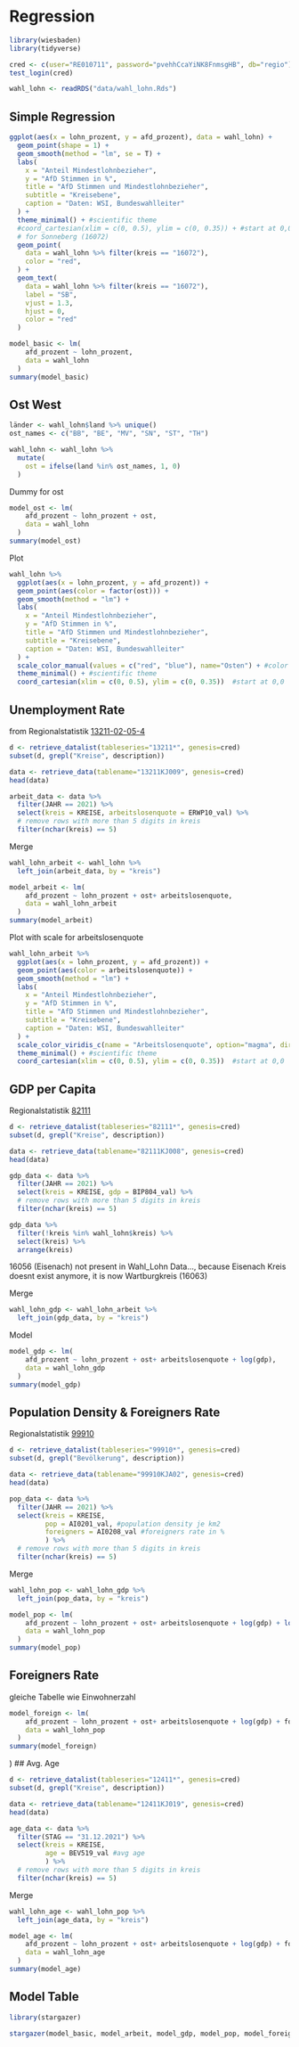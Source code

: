 # Regression

```r
library(wiesbaden)
library(tidyverse)
```

```r
cred <- c(user="RE010711", password="pvehhCcaYiNK8FnmsgHB", db="regio")
test_login(cred)
```

```r
wahl_lohn <- readRDS("data/wahl_lohn.Rds")
```

## Simple Regression

```r
ggplot(aes(x = lohn_prozent, y = afd_prozent), data = wahl_lohn) +
  geom_point(shape = 1) +
  geom_smooth(method = "lm", se = T) +
  labs(
    x = "Anteil Mindestlohnbezieher",
    y = "AfD Stimmen in %",
    title = "AfD Stimmen und Mindestlohnbezieher",
    subtitle = "Kreisebene",
    caption = "Daten: WSI, Bundeswahlleiter"
  ) +
  theme_minimal() + #scientific theme
  #coord_cartesian(xlim = c(0, 0.5), ylim = c(0, 0.35)) + #start at 0,0
  # for Sonneberg (16072)
  geom_point(
    data = wahl_lohn %>% filter(kreis == "16072"),
    color = "red",
  ) + 
  geom_text(
    data = wahl_lohn %>% filter(kreis == "16072"),
    label = "SB",
    vjust = 1.3,
    hjust = 0,
    color = "red"
  )

```

```r
model_basic <- lm(
    afd_prozent ~ lohn_prozent, 
    data = wahl_lohn
  )
summary(model_basic)
```

## Ost West

```r
länder <- wahl_lohn$land %>% unique()
ost_names <- c("BB", "BE", "MV", "SN", "ST", "TH")

wahl_lohn <- wahl_lohn %>%
  mutate(
    ost = ifelse(land %in% ost_names, 1, 0)
  )
```

Dummy for ost

```r
model_ost <- lm(
    afd_prozent ~ lohn_prozent + ost, 
    data = wahl_lohn
  )
summary(model_ost)
```

Plot

```r
wahl_lohn %>%
  ggplot(aes(x = lohn_prozent, y = afd_prozent)) +
  geom_point(aes(color = factor(ost))) +
  geom_smooth(method = "lm") +
  labs(
    x = "Anteil Mindestlohnbezieher",
    y = "AfD Stimmen in %",
    title = "AfD Stimmen und Mindestlohnbezieher",
    subtitle = "Kreisebene",
    caption = "Daten: WSI, Bundeswahlleiter"
  ) +
  scale_color_manual(values = c("red", "blue"), name="Osten") + #color of points
  theme_minimal() + #scientific theme
  coord_cartesian(xlim = c(0, 0.5), ylim = c(0, 0.35))  #start at 0,0
```

## Unemployment Rate

from Regionalstatistik [13211-02-05-4](https://www.regionalstatistik.de/genesis//online?operation=table&code=13211-02-05-4&bypass=true&levelindex=0&levelid=1704816689633#abreadcrumb)

```r
d <- retrieve_datalist(tableseries="13211*", genesis=cred)
subset(d, grepl("Kreise", description)) 
```

```r
data <- retrieve_data(tablename="13211KJ009", genesis=cred)
head(data)
```

```r
arbeit_data <- data %>% 
  filter(JAHR == 2021) %>%
  select(kreis = KREISE, arbeitslosenquote = ERWP10_val) %>%
  # remove rows with more than 5 digits in kreis
  filter(nchar(kreis) == 5)
```

Merge

```r
wahl_lohn_arbeit <- wahl_lohn %>%
  left_join(arbeit_data, by = "kreis")
```

```r
model_arbeit <- lm(
    afd_prozent ~ lohn_prozent + ost+ arbeitslosenquote, 
    data = wahl_lohn_arbeit
  )
summary(model_arbeit)
```

Plot with scale for arbeitslosenquote

```r
wahl_lohn_arbeit %>%
  ggplot(aes(x = lohn_prozent, y = afd_prozent)) +
  geom_point(aes(color = arbeitslosenquote)) +
  geom_smooth(method = "lm") +
  labs(
    x = "Anteil Mindestlohnbezieher",
    y = "AfD Stimmen in %",
    title = "AfD Stimmen und Mindestlohnbezieher",
    subtitle = "Kreisebene",
    caption = "Daten: WSI, Bundeswahlleiter"
  ) +
  scale_color_viridis_c(name = "Arbeitslosenquote", option="magma", direction=-1) + #color of points
  theme_minimal() + #scientific theme
  coord_cartesian(xlim = c(0, 0.5), ylim = c(0, 0.35))  #start at 0,0

```

## GDP per Capita

Regionalstatistik [82111](https://www.regionalstatistik.de/genesis//online?operation=table&code=82111-01-05-4&bypass=true&levelindex=0&levelid=1704893343488#abreadcrumb)

```r
d <- retrieve_datalist(tableseries="82111*", genesis=cred)
subset(d, grepl("Kreise", description)) 
```

```r
data <- retrieve_data(tablename="82111KJ008", genesis=cred)
head(data)
```

```r
gdp_data <- data %>% 
  filter(JAHR == 2021) %>%
  select(kreis = KREISE, gdp = BIP804_val) %>%
  # remove rows with more than 5 digits in kreis
  filter(nchar(kreis) == 5)
```

```r
gdp_data %>%
  filter(!kreis %in% wahl_lohn$kreis) %>%
  select(kreis) %>%
  arrange(kreis)
```

16056 (Eisenach) not present in Wahl_Lohn Data..., because Eisenach Kreis doesnt exist anymore, it is now Wartburgkreis (16063)

Merge

```r
wahl_lohn_gdp <- wahl_lohn_arbeit %>%
  left_join(gdp_data, by = "kreis")
```

Model

```r
model_gdp <- lm(
    afd_prozent ~ lohn_prozent + ost+ arbeitslosenquote + log(gdp), 
    data = wahl_lohn_gdp
  )
summary(model_gdp)
```

## Population Density & Foreigners Rate

Regionalstatistik [99910](https://www.regionalstatistik.de/genesis//online?operation=table&code=AI002-1-5&bypass=true&levelindex=0&levelid=1704894307140#abreadcrumb)


```r
d <- retrieve_datalist(tableseries="99910*", genesis=cred)
subset(d, grepl("Bevölkerung", description)) 
```

```r
data <- retrieve_data(tablename="99910KJA02", genesis=cred)
head(data)
```

```r
pop_data <- data %>% 
  filter(JAHR == 2021) %>%
  select(kreis = KREISE, 
         pop = AI0201_val, #population density je km2
         foreigners = AI0208_val #foreigners rate in %
         ) %>%
  # remove rows with more than 5 digits in kreis
  filter(nchar(kreis) == 5)
```

Merge
```r
wahl_lohn_pop <- wahl_lohn_gdp %>%
  left_join(pop_data, by = "kreis")
```

```r
model_pop <- lm(
    afd_prozent ~ lohn_prozent + ost+ arbeitslosenquote + log(gdp) + log(pop), 
    data = wahl_lohn_pop
  )
summary(model_pop)
```

## Foreigners Rate

gleiche Tabelle wie Einwohnerzahl

```r
model_foreign <- lm(
    afd_prozent ~ lohn_prozent + ost+ arbeitslosenquote + log(gdp) + foreigners, 
    data = wahl_lohn_pop
  )
summary(model_foreign)
```
)
## Avg. Age

```r
d <- retrieve_datalist(tableseries="12411*", genesis=cred)
subset(d, grepl("Kreise", description)) 
```

```r
data <- retrieve_data(tablename="12411KJ019", genesis=cred)
head(data)
```

```r
age_data <- data %>% 
  filter(STAG == "31.12.2021") %>%
  select(kreis = KREISE, 
         age = BEV519_val #avg age
         ) %>%
  # remove rows with more than 5 digits in kreis
  filter(nchar(kreis) == 5)
```

Merge
```r
wahl_lohn_age <- wahl_lohn_pop %>%
  left_join(age_data, by = "kreis")
```

```r
model_age <- lm(
    afd_prozent ~ lohn_prozent + ost+ arbeitslosenquote + log(gdp) + foreigners + age, 
    data = wahl_lohn_age
  )
summary(model_age)
```


## Model Table

```r
library(stargazer)
```

```r
stargazer(model_basic, model_arbeit, model_gdp, model_pop, model_foreign, type = "text")
```

